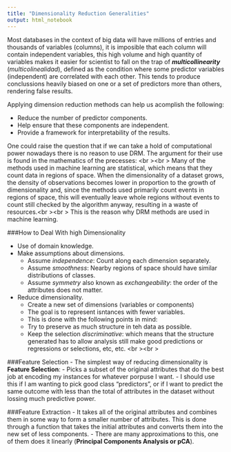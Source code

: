 ```yaml
---
title: "Dimensionality Reduction Generalities"
output: html_notebook
---
```


Most databases in the context of big data will have millions of entries and thousands of variables (columns), it is imposible that each column will contain independent variables, this high volume and high quantity of variables makes it easier for scientist to fall on the trap of ***multicollinearity*** (*multicolinealidad*), defined as the condition where some predictor variables (independent) are correlated with each other. This tends to produce conclussions heavily biased on one or a set of predictors more than others, rendering false results.

Applying dimension reduction methods can help us acomplish the following:

  - Reduce the number of predictor components.
  - Help ensure that these components are independent.
  - Provide a framework for interpretability of the results.

One could raise the question that if we can take a hold of computational power nowadays there is no reason to use DRM. The argument for their use is found in the mathematics of the precesses: <br \><br \>
Many of the methods used in machine learning are statistical, which means that they count data in regions of space. When the dimensionality of a dataset grows, the density of observations becomes lower in proportion to the growth of dimensionality and, since the methods used primarily count events in regions of space, this will eventually leave whole regions without events to count still checked by the algorithm anyway, resulting in a waste of resources.<br \><br \>
This is the reason why DRM methods are used in machine learning.

###How to Deal With high Dimensionality


  - Use of domain knowledge.
  - Make assumptions about dimensions.
    - Assume *independence*: Count along each dimension separately.
    - Assume *smoothness*: Nearby regions of space should have similar distributions of classes.
    - Assume *symmetry* also known as *exchangeability*: the order of the attributes does not matter.
  - Reduce dimensionality.
    - Create a new set of dimensions (variables or components)
    - The goal is to represent isntances with fewer variables.
    - This is done with the following points in mind:
    - Try to preserve as much structure in teh data as possible.
    - Keep the selection *discriminative*: which means that the structure generated has to allow analysis still make good predictions or regressions or selections, etc, etc.
<br \><br \>

###Feature Selection
  - The simplest way of reducing dimensionality is **Feature Selection**:
    - Picks a subset of the original attributes that do the best job at encoding my instances for whatever porpuse I want.
    - I should use this if I am wanting to pick good class "predictors", or if I want to predict the same outcome with less than the total of attributes in the dataset without lossing much predictive power.

###Feature Extraction
  - It takes all of the original attributes and combines them in some way to form a smaller number of attributes. This is done through a function that takes the initial attributes and converts them into the new set of less components.
  - There are many approximations to this, one of them does it linearly (**Principal Components Analysis or pCA**).
